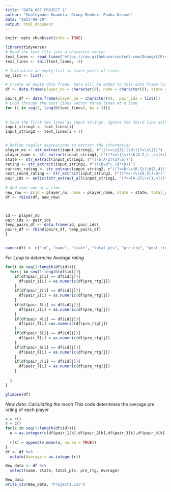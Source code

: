 ```yaml
---
title: "DATA_607 PROJECT 1"
author: "Souleymane Doumbia, Group Member: Fomba Kassoh"
date: "2023-09-29"
output: html_document
---
```


```r
knitr::opts_chunk$set(echo = TRUE)
```



```r

library(tidyverse)
# Read the text file into a character vector
text_lines <- read_lines("https://raw.githubusercontent.com/Doumgit/Project_1_D607/main/tournamentinfo.txt")
text_lines <- tail(text_lines, -4)

```



```r
# Initialize an empty list to store pairs of lines
my_list <- list()

# Create an empty data frame. Data will be added to this data frame later
df <- data.frame(player_no = character(0), name = character(0), state = character(0), score = character(0), current_rating = character(0), next_round_rating = character(0), pair_ids = list())

pairs_df <- data.frame(player_no = character(0),  pair_ids = list())
# Loop through the text_lines vector three lines at a time
for (i in seq(1, length(text_lines), by = 3)){
 
 
# Save the first two lines as input strings. Ignore the third line with the dashes
input_string1 <- text_lines[i]
input_string2 <- text_lines[i + 1]


# Define regular expressions to extract the information
player_no <- str_extract(input_string1, r"((?<=\s{3})(\d+)(?=\s\|))")
player_name <- str_extract(input_string1, r"((?<=\|\s)(\b[A-Z,\-,\s]+\b)(?=\s+\|\d+\.\d+\s+\|))") 
state <- str_extract(input_string2, r"((\b[A-Z]{2}\b))") 
rating <- str_extract(input_string1, r"((\b\d*\.\d*\b))") 
current_rating <- str_extract(input_string2, r"((?<=R:\s{0,5})\d{3,4})")
next_round_rating <- str_extract(input_string2, r"((?<=->\s{0,5})\d+)")
pair_ids <- unlist(str_extract_all(input_string1, "(?<=[A-Z]\\s{1,4})(\\d*)(?=\\|)"))
  
# Add rows one at a time
new_row <- c(id = player_no, name = player_name, state = state, total_pts = rating, pre_rtg = current_rating, post_rtg = next_round_rating, pair_ids)
df <- rbind(df, new_row)



id <- player_no
pair_ids <- pair_ids
temp_pairs_df <- data.frame(id, pair_ids)
pairs_df <- rbind(pairs_df, temp_pairs_df)
}


names(df) <- c("id", "name", "state", "total_pts", "pre_rtg", "post_rtg", "pair_1", "pair_2", "pair_3", "pair_4", "pair_5", "pair_6", "pair_7")
```

*For Loop to determine Average rating*
```r
for(i in seq(1:length(df$id))){
  for(j in seq(1:length(df$id))){
    if(df$pair_1[i] == df$id[j]){
      df$pair_1[i] = as.numeric(df$pre_rtg[j])
    }
    if(df$pair_2[i] == df$id[j]){
      df$pair_2[i] = as.numeric(df$pre_rtg[j])
    }
    if(df$pair_3[i] == df$id[j]){
      df$pair_3[i] = as.numeric(df$pre_rtg[j])
    }
    if(df$pair_4[i] == df$id[j]){
      df$pair_4[i] =as.numeric(df$pre_rtg[j])
    }
    if(df$pair_5[i] == df$id[j]){
      df$pair_5[i] = as.numeric(df$pre_rtg[j])
    }
    if(df$pair_6[i] == df$id[j]){
      df$pair_6[i] = as.numeric(df$pre_rtg[j])
    }
    if(df$pair_7[i] == df$id[j]){
      df$pair_7[i] = as.numeric(df$pre_rtg[j])
    }
    
  }
}

glimpse(df)
```

*New data: Calculating the mean*
This code determines the average pre rating of each player
```r
v = c()
r = c()
for(k in seq(1:length(df$id))){
  u = as.integer(c(df$pair_1[k],df$pair_2[k],df$pair_3[k],df$pair_4[k],df$pair_5[k],df$pair_6[k],df$pair_7[k]))
  
  r[k] = append(v,mean(u, na.rm = TRUE))
}
df <- df %>%
  mutate(Average = as.integer(r))

New_data <- df %>%
  select(name, state, total_pts, pre_rtg, Average)

New_data
write_csv(New_data, "Project1.csv")
```

